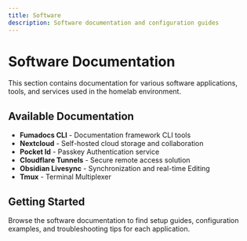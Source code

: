 ```yaml
---
title: Software
description: Software documentation and configuration guides
---
```


# Software Documentation

This section contains documentation for various software applications, tools, and services used in the homelab environment.

## Available Documentation

- **Fumadocs CLI** - Documentation framework CLI tools
- **Nextcloud** - Self-hosted cloud storage and collaboration
- **Pocket Id** - Passkey Authentication service
- **Cloudflare Tunnels** - Secure remote access solution
- **Obsidian Livesync** - Synchronization and real-time Editing
- **Tmux** - Terminal Multiplexer




## Getting Started

Browse the software documentation to find setup guides, configuration examples, and troubleshooting tips for each application.